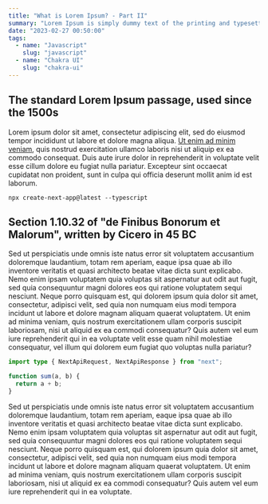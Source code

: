 ```yaml
---
title: "What is Lorem Ipsum? - Part II"
summary: "Lorem Ipsum is simply dummy text of the printing and typesetting industry. Lorem Ipsum has been the industry's standard dummy text ever since the 1500s..."
date: "2023-02-27 00:50:00"
tags:
  - name: "Javascript"
    slug: "javascript"
  - name: "Chakra UI"
    slug: "chakra-ui"
---
```


## The standard Lorem Ipsum passage, used since the 1500s

Lorem ipsum dolor sit amet, consectetur adipiscing elit, sed do eiusmod tempor incididunt ut labore et dolore magna aliqua. [Ut enim ad minim veniam](http://www.reddit.com/), quis nostrud exercitation ullamco laboris nisi ut aliquip ex ea commodo consequat. Duis aute irure dolor in reprehenderit in voluptate velit esse cillum dolore eu fugiat nulla pariatur. Excepteur sint occaecat cupidatat non proident, sunt in culpa qui officia deserunt mollit anim id est laborum.

```shell
npx create-next-app@latest --typescript
```

## Section 1.10.32 of "de Finibus Bonorum et Malorum", written by Cicero in 45 BC

Sed ut perspiciatis unde omnis iste natus error sit voluptatem accusantium doloremque laudantium, totam rem aperiam, eaque ipsa quae ab illo inventore veritatis et quasi architecto beatae vitae dicta sunt explicabo. Nemo enim ipsam voluptatem quia voluptas sit aspernatur aut odit aut fugit, sed quia consequuntur magni dolores eos qui ratione voluptatem sequi nesciunt. Neque porro quisquam est, qui dolorem ipsum quia dolor sit amet, consectetur, adipisci velit, sed quia non numquam eius modi tempora incidunt ut labore et dolore magnam aliquam quaerat voluptatem. Ut enim ad minima veniam, quis nostrum exercitationem ullam corporis suscipit laboriosam, nisi ut aliquid ex ea commodi consequatur? Quis autem vel eum iure reprehenderit qui in ea voluptate velit esse quam nihil molestiae consequatur, vel illum qui dolorem eum fugiat quo voluptas nulla pariatur?

```typescript
import type { NextApiRequest, NextApiResponse } from "next";
```

```javascript
function sum(a, b) {
  return a + b;
}
```

Sed ut perspiciatis unde omnis iste natus error sit voluptatem accusantium doloremque laudantium, totam rem aperiam, eaque ipsa quae ab illo inventore veritatis et quasi architecto beatae vitae dicta sunt explicabo. Nemo enim ipsam voluptatem quia voluptas sit aspernatur aut odit aut fugit, sed quia consequuntur magni dolores eos qui ratione voluptatem sequi nesciunt. Neque porro quisquam est, qui dolorem ipsum quia dolor sit amet, consectetur, adipisci velit, sed quia non numquam eius modi tempora incidunt ut labore et dolore magnam aliquam quaerat voluptatem. Ut enim ad minima veniam, quis nostrum exercitationem ullam corporis suscipit laboriosam, nisi ut aliquid ex ea commodi consequatur? Quis autem vel eum iure reprehenderit qui in ea voluptate.
